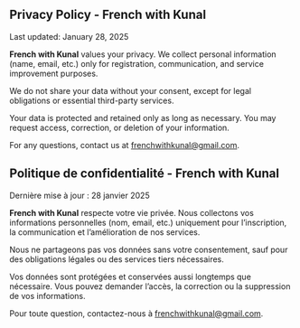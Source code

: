 ::: {.content-visible when-profile="english"}
# Privacy Policy - French with Kunal

Last updated: January 28, 2025

**French with Kunal** values your privacy. We collect personal information (name, email, etc.) only for registration, communication, and service improvement purposes.

We do not share your data without your consent, except for legal obligations or essential third-party services.

Your data is protected and retained only as long as necessary. You may request access, correction, or deletion of your information.

For any questions, contact us at [frenchwithkunal\@gmail.com](mailto:frenchwithkunal@gmail.com).
:::

::: {.content-visible when-profile="french"}
# Politique de confidentialité - French with Kunal

Dernière mise à jour : 28 janvier 2025

**French with Kunal** respecte votre vie privée. Nous collectons vos informations personnelles (nom, email, etc.) uniquement pour l’inscription, la communication et l’amélioration de nos services.

Nous ne partageons pas vos données sans votre consentement, sauf pour des obligations légales ou des services tiers nécessaires.

Vos données sont protégées et conservées aussi longtemps que nécessaire. Vous pouvez demander l’accès, la correction ou la suppression de vos informations.

Pour toute question, contactez-nous à [frenchwithkunal\@gmail.com](mailto:frenchwithkunal@gmail.com).
:::